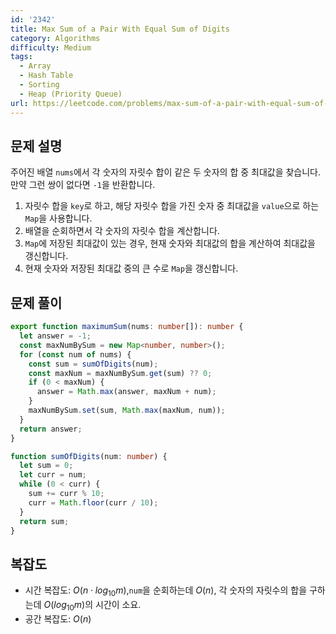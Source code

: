 ```yaml
---
id: '2342'
title: Max Sum of a Pair With Equal Sum of Digits
category: Algorithms
difficulty: Medium
tags:
  - Array
  - Hash Table
  - Sorting
  - Heap (Priority Queue)
url: https://leetcode.com/problems/max-sum-of-a-pair-with-equal-sum-of-digits
---
```


## 문제 설명

주어진 배열 `nums`에서 각 숫자의 자릿수 합이 같은 두 숫자의 합 중 최대값을 찾습니다. 만약 그런 쌍이 없다면 `-1`을 반환합니다.

1. 자릿수 합을 `key`로 하고, 해당 자릿수 합을 가진 숫자 중 최대값을 `value`으로 하는 `Map`을 사용합니다.
2. 배열을 순회하면서 각 숫자의 자릿수 합을 계산합니다.
3. `Map`에 저장된 최대값이 있는 경우, 현재 숫자와 최대값의 합을 계산하여 최대값을 갱신합니다.
4. 현재 숫자와 저장된 최대값 중의 큰 수로 `Map`을 갱신합니다.

## 문제 풀이

```typescript filename="solution.ts" copy
export function maximumSum(nums: number[]): number {
  let answer = -1;
  const maxNumBySum = new Map<number, number>();
  for (const num of nums) {
    const sum = sumOfDigits(num);
    const maxNum = maxNumBySum.get(sum) ?? 0;
    if (0 < maxNum) {
      answer = Math.max(answer, maxNum + num);
    }
    maxNumBySum.set(sum, Math.max(maxNum, num));
  }
  return answer;
}

function sumOfDigits(num: number) {
  let sum = 0;
  let curr = num;
  while (0 < curr) {
    sum += curr % 10;
    curr = Math.floor(curr / 10);
  }
  return sum;
}
```

## 복잡도

- 시간 복잡도: $O(n \cdot log_{10}m)$,`num`을 순회하는데 $O(n)$, 각 숫자의 자릿수의 합을 구하는데 $O(log_{10}m)$의 시간이 소요.
- 공간 복잡도: $O(n)$
